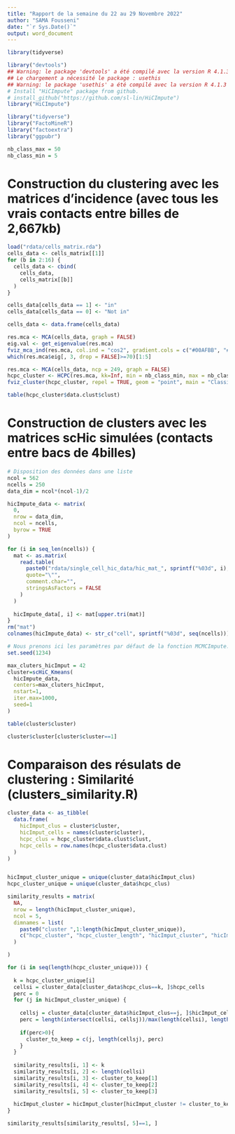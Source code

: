 ```yaml
---
title: "Rapport de la semaine du 22 au 29 Novembre 2022"
author: "SAMA Fousseni"
date: "`r Sys.Date()`"
output: word_document
---
```

  
```r
library(tidyverse)

library("devtools")
## Warning: le package 'devtools' a été compilé avec la version R 4.1.3
## Le chargement a nécessité le package : usethis
## Warning: le package 'usethis' a été compilé avec la version R 4.1.3
# Install "HiCImpute" package from github.
# install_github("https://github.com/sl-lin/HiCImpute")
library("HiCImpute")

library("tidyverse")
library("FactoMineR")
library("factoextra")
library("ggpubr")

nb_class_max = 50
nb_class_min = 5
```


# Construction du clustering avec les matrices d'incidence (avec tous les vrais contacts entre billes de 2,667kb)

```r
load("rdata/cells_matrix.rda")
cells_data <- cells_matrix[[1]]
for (b in 2:16) {
  cells_data <- cbind(
    cells_data,
    cells_matrix[[b]] 
  )
}

cells_data[cells_data == 1] <- "in"
cells_data[cells_data == 0] <- "Not in"

cells_data <- data.frame(cells_data)

res.mca <- MCA(cells_data, graph = FALSE)
eig.val <- get_eigenvalue(res.mca)
fviz_mca_ind(res.mca, col.ind = "cos2", gradient.cols = c("#00AFBB", "#E7B800", "#FC4E07"), repel = TRUE, ggtheme = theme_minimal())
which(res.mca$eig[, 3, drop = FALSE]>=70)[1:5]

res.mca <- MCA(cells_data, ncp = 249, graph = FALSE)
hcpc_cluster <- HCPC(res.mca, kk=Inf, min = nb_class_min, max = nb_class_max, graph = FALSE)
fviz_cluster(hcpc_cluster, repel = TRUE, geom = "point", main = "Classification des cellules après avoir retiré \n les CRHs moins complexes")

table(hcpc_cluster$data.clust$clust)
```



# Construction de clusters avec les matrices scHic simulées (contacts entre bacs de 4billes)

```r
# Disposition des données dans une liste
ncol = 562
ncells = 250
data_dim = ncol*(ncol-1)/2

hicImpute_data <- matrix(
  0, 
  nrow = data_dim, 
  ncol = ncells, 
  byrow = TRUE
)

for (i in seq_len(ncells)) {
  mat <- as.matrix(
    read.table(
      paste0("rdata/single_cell_hic_data/hic_mat_", sprintf("%03d", i), ".txt"), 
      quote="\"", 
      comment.char="", 
      stringsAsFactors = FALSE
    ) 
  )
  
  hicImpute_data[, i] <- mat[upper.tri(mat)]
}
rm("mat")
colnames(hicImpute_data) <- str_c("cell", sprintf("%03d", seq(ncells)))

```

```r
# Nous prenons ici les paramètres par défaut de la fonction MCMCImpute. Cepandant comme nous ne disposons pas de données en vrac, nous mettons bulk à NULL. Nous pouvons cependant aussi générer les données en vrac à partir du code du simulation de départ en prennant en compte toutes les cellules comme le faisait les auteurs.
set.seed(1234)

max_cluters_hicImput = 42
cluster=scHiC_Kmeans(
  hicImpute_data, 
  centers=max_cluters_hicImput, 
  nstart=1, 
  iter.max=1000, 
  seed=1
)

table(cluster$cluster)

cluster$cluster[cluster$cluster==1]
```


# Comparaison des résulats de clustering : Similarité (clusters_similarity.R)

```r
cluster_data <- as_tibble(
  data.frame(
    hicImput_clus = cluster$cluster,
    hicImput_cells = names(cluster$cluster),
    hcpc_clus = hcpc_cluster$data.clust$clust,
    hcpc_cells = row.names(hcpc_cluster$data.clust)
  )
)


hicImput_cluster_unique = unique(cluster_data$hicImput_clus)
hcpc_cluster_unique = unique(cluster_data$hcpc_clus)

similarity_results = matrix(
  NA,
  nrow = length(hicImput_cluster_unique), 
  ncol = 5,
  dimnames = list(
    paste0("cluster ",1:length(hicImput_cluster_unique)), 
    c("hcpc_cluster", "hcpc_cluster_length", "hicImput_cluster", "hicImput_cluster_length", "similarite")
  )

)

for (i in seq(length(hcpc_cluster_unique))) {
  
  k = hcpc_cluster_unique[i]
  cellsi = cluster_data[cluster_data$hcpc_clus==k, ]$hcpc_cells
  perc = 0
  for (j in hicImput_cluster_unique) {
    
    cellsj = cluster_data[cluster_data$hicImput_clus==j, ]$hicImput_cells
    perc = length(intersect(cellsi, cellsj))/max(length(cellsi), length(cellsj))
    
    if(perc>0){
      cluster_to_keep = c(j, length(cellsj), perc)
    }
  }
  
  similarity_results[i, 1] <- k
  similarity_results[i, 2] <- length(cellsi)
  similarity_results[i, 3] <- cluster_to_keep[1]
  similarity_results[i, 4] <- cluster_to_keep[2]
  similarity_results[i, 5] <- cluster_to_keep[3]
  
  hicImput_cluster = hicImput_cluster[hicImput_cluster != cluster_to_keep[1]]
}

similarity_results[similarity_results[, 5]==1, ]
```








